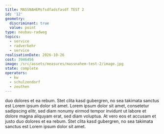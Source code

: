 ```yaml
---
title: MASSNAHEMsfsdfadsfasdf TEST 2
id: '12'
geometry:
  discriminant: true
  value: point
type: neubau-radweg
topics:
  - service
  - radverkehr
  - service
realisationDate: 2026-10-26
cost: 3946456
image: /src/assets/measures/massnahem-test-2/image.jpg
state: complete
operators:
  - kw
  - schulzendorf
  - zeuthen
---
```

duo dolores et ea rebum. Stet clita kasd gubergren, no sea takimata sanctus est Lorem ipsum dolor sit amet. Lorem ipsum dolor sit amet, consetetur sadipscing elitr, sed diam nonumy eirmod tempor invidunt ut labore et dolore magna aliquyam erat, sed diam voluptua. At vero eos et accusam et justo duo dolores et ea rebum. Stet clita kasd gubergren, no sea takimata sanctus est Lorem ipsum dolor sit amet.
